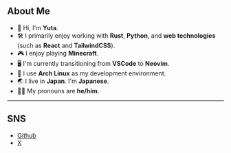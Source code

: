 ## About Me

- 👋 Hi, I'm **Yuta**.
- 🛠️ I primarily enjoy working with **Rust**, **Python**, and **web technologies** (such as **React** and **TailwindCSS**).
- 🎮 I enjoy playing **Minecraft**.
- 🖥️ I'm currently transitioning from **VSCode** to **Neovim**.
- 🐧 I use **Arch Linux** as my development environment.
- 🌏 I live in **Japan**. I'm **Japanese**.
- 👨‍💻 My pronouns are **he/him**.

---

## SNS

- [Github](https://github.com/yutadev31)
- [X](https://x.com/yutadev31)
